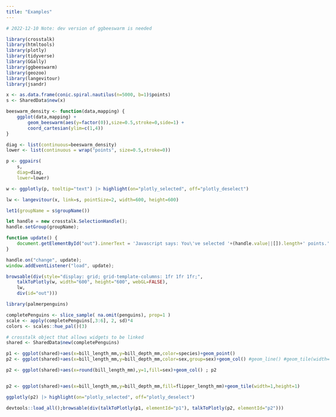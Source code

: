 ```yaml
---
title: "Examples"
---
```


<style>
body {
    max-width: 100%;
}

#main, .container { 
    width: 1400px;
    max-width: 1400px; 
}
</style>

```r
# 2022-12-10 Note: dev version of ggbeeswarm is needed

library(crosstalk)
library(htmltools)
library(plotly)
library(tidyverse)
library(GGally)
library(ggbeeswarm)
library(geozoo)
library(langevitour)
library(jsandr)

x <- as.data.frame(conic.spiral.nautilus(n=5000, b=1)$points)
s <- SharedData$new(x)

beeswarm_density <- function(data,mapping) {
    ggplot(data,mapping) + 
        geom_beeswarm(aes(y=factor(0)),size=0.5,stroke=0,side=1) +
        coord_cartesian(ylim=c(1,4))
}

diag <- list(continuous=beeswarm_density)
lower <- list(continuous = wrap("points", size=0.5,stroke=0))

p <- ggpairs(
    s,
    diag=diag,
    lower=lower)

w <- ggplotly(p, tooltip="text") |> highlight(on="plotly_selected", off="plotly_deselect")

lw <- langevitour(x, link=s, pointSize=2, width=600, height=600)

let1(groupName = s$groupName())
```

```js
let handle = new crosstalk.SelectionHandle();
handle.setGroup(groupName);

function update() {
    document.getElementById("out").innerText = 'Javascript says: You\'ve selected '+(handle.value||[]).length+' points.';
}

handle.on("change", update);
window.addEventListener("load", update);
```

```r
browsable(div(style="display: grid; grid-template-columns: 1fr 1fr 1fr;",
    talkToPlotly(w, width="600", height="600", webGL=FALSE),
    lw, 
    div(id="out")))
```



```r
library(palmerpenguins)

completePenguins <- slice_sample( na.omit(penguins), prop=1 )
scale <- apply(completePenguins[,3:6], 2, sd)*4
colors <- scales::hue_pal()(3)

# crosstalk object that allows widgets to be linked
shared <- SharedData$new(completePenguins)

p1 <- ggplot(shared)+aes(x=bill_length_mm,y=bill_depth_mm,color=species)+geom_point()
p2 <- ggplot(shared)+aes(x=bill_length_mm,y=bill_depth_mm,color=sex,group=sex)+geom_col() #geom_line() #geom_tile(width=1, height=1)+geom_point()

p2 <- ggplot(shared)+aes(x=round(bill_length_mm),y=1,fill=sex)+geom_col() ; p2


p2 <- ggplot(shared)+aes(x=bill_length_mm,y=bill_depth_mm,fill=flipper_length_mm)+geom_tile(width=1,height=1)

ggplotly(p2) |> highlight(on="plotly_selected", off="plotly_deselect")

devtools::load_all();browsable(div(talkToPlotly(p1, elementId="p1"), talkToPlotly(p2, elementId="p2")))
```